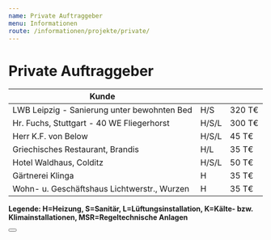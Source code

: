 ```yaml
---
name: Private Auftraggeber
menu: Informationen
route: /informationen/projekte/private/
---
```



# Private Auftraggeber

| Kunde                                       |       |        |
| ------------------------------------------- | ----- | ------ |
| LWB Leipzig - Sanierung unter bewohnten Bed | H/S   | 320 T€ |
| Hr. Fuchs, Stuttgart - 40 WE Fliegerhorst   | H/S/L | 300 T€ |
| Herr K.F. von Below                         | H/S/L | 45 T€  |
| Griechisches Restaurant, Brandis            | H/L   | 35 T€  |
| Hotel Waldhaus, Colditz                     | H/S/L | 50 T€  |
| Gärtnerei Klinga                            | H     | 35 T€  |
| Wohn- u. Geschäftshaus Lichtwerstr., Wurzen | H     | 35 T€  |

**Legende: H=Heizung, S=Sanitär, L=Lüftungsinstallation, K=Kälte- bzw. Klimainstallationen, MSR=Regeltechnische Anlagen**

<Button />
